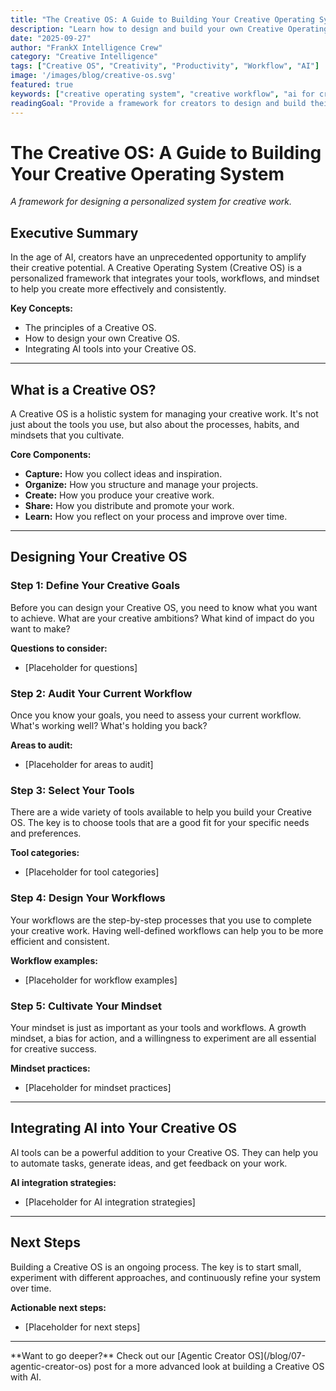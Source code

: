 ```yaml
---
title: "The Creative OS: A Guide to Building Your Creative Operating System"
description: "Learn how to design and build your own Creative Operating System (Creative OS) to enhance your creativity, productivity, and impact."
date: "2025-09-27"
author: "FrankX Intelligence Crew"
category: "Creative Intelligence"
tags: ["Creative OS", "Creativity", "Productivity", "Workflow", "AI"]
image: '/images/blog/creative-os.svg'
featured: true
keywords: ["creative operating system", "creative workflow", "ai for creators", "creative productivity"]
readingGoal: "Provide a framework for creators to design and build their own Creative Operating System, integrating AI tools and conscious practices to amplify their creative potential."
---
```


# The Creative OS: A Guide to Building Your Creative Operating System

*A framework for designing a personalized system for creative work.*

## Executive Summary

In the age of AI, creators have an unprecedented opportunity to amplify their creative potential. A Creative Operating System (Creative OS) is a personalized framework that integrates your tools, workflows, and mindset to help you create more effectively and consistently.

**Key Concepts:**
- The principles of a Creative OS.
- How to design your own Creative OS.
- Integrating AI tools into your Creative OS.

---

## What is a Creative OS?

A Creative OS is a holistic system for managing your creative work. It's not just about the tools you use, but also about the processes, habits, and mindsets that you cultivate.

**Core Components:**
- **Capture:** How you collect ideas and inspiration.
- **Organize:** How you structure and manage your projects.
- **Create:** How you produce your creative work.
- **Share:** How you distribute and promote your work.
- **Learn:** How you reflect on your process and improve over time.

---

## Designing Your Creative OS

### Step 1: Define Your Creative Goals

Before you can design your Creative OS, you need to know what you want to achieve. What are your creative ambitions? What kind of impact do you want to make?

**Questions to consider:**
- [Placeholder for questions]

### Step 2: Audit Your Current Workflow

Once you know your goals, you need to assess your current workflow. What's working well? What's holding you back?

**Areas to audit:**
- [Placeholder for areas to audit]

### Step 3: Select Your Tools

There are a wide variety of tools available to help you build your Creative OS. The key is to choose tools that are a good fit for your specific needs and preferences.

**Tool categories:**
- [Placeholder for tool categories]

### Step 4: Design Your Workflows

Your workflows are the step-by-step processes that you use to complete your creative work. Having well-defined workflows can help you to be more efficient and consistent.

**Workflow examples:**
- [Placeholder for workflow examples]

### Step 5: Cultivate Your Mindset

Your mindset is just as important as your tools and workflows. A growth mindset, a bias for action, and a willingness to experiment are all essential for creative success.

**Mindset practices:**
- [Placeholder for mindset practices]

---

## Integrating AI into Your Creative OS

AI tools can be a powerful addition to your Creative OS. They can help you to automate tasks, generate ideas, and get feedback on your work.

**AI integration strategies:**
- [Placeholder for AI integration strategies]

---

## Next Steps

Building a Creative OS is an ongoing process. The key is to start small, experiment with different approaches, and continuously refine your system over time.

**Actionable next steps:**
- [Placeholder for next steps]

---

<Callout type="tip">
**Want to go deeper?** Check out our [Agentic Creator OS](/blog/07-agentic-creator-os) post for a more advanced look at building a Creative OS with AI.
</Callout>

